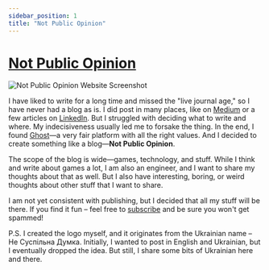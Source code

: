 ```yaml
---
sidebar_position: 1
title: "Not Public Opinion"
---
```


# [Not Public Opinion](https://notpublicopinion.com/)

![Not Public Opinion Website Screenshot](../../../../../static/img/not-public-opinion.png)

I have liked to write for a long time and missed the "live journal age," so I have never had a blog as is.
I did post in many places, like on [Medium](https://medium.com/@glukozavr) or a few articles on [LinkedIn](https://www.linkedin.com/in/viktor-kurochkin-gkzr/). But I struggled with deciding what to write and where. My indecisiveness usually led me to forsake the thing. In the end, I found [Ghost](https://ghost.org/)—a very fair platform with all the right values. And I decided to create something like a blog—**Not Public Opinion**.

The scope of the blog is wide—games, technology, and stuff. While I think and write about games a lot, I am also an engineer, and I want to share my thoughts about that as well. But I also have interesting, boring, or weird thoughts about other stuff that I want to share.

I am not yet consistent with publishing, but I decided that all my stuff will be there. If you find it fun – feel free to [subscribe](https://notpublicopinion.com/) and be sure you won't get spammed!

P.S. I created the logo myself, and it originates from the Ukrainian name – Не Суспільна Думка. Initially, I wanted to post in English and Ukrainian, but I eventually dropped the idea. But still, I share some bits of Ukrainian here and there.
